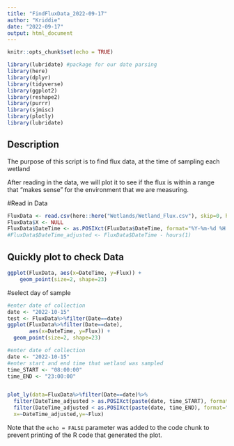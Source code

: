 ```yaml
---
title: "FindFluxData_2022-09-17"
author: "Kriddie"
date: "2022-09-17"
output: html_document
---
```


```r
knitr::opts_chunk$set(echo = TRUE)

library(lubridate) #package for our date parsing
library(here)
library(dplyr)
library(tidyverse)
library(ggplot2)
library(reshape2)
library(purrr)
library(sjmisc)
library(plotly)
library(lubridate)
```

## Description

The purpose of this script is to find flux data, at the time of sampling each wetland 

After reading in the data, we will plot it to see if the flux is within a range that "makes sense" for the environment that we are measuring.


#Read in Data


```r
FluxData <- read.csv(here::here("Wetlands/Wetland_Flux.csv"), skip=0, header = TRUE)
FluxData$X <- NULL
FluxData$DateTime <- as.POSIXct(FluxData$DateTime, format="%Y-%m-%d %H:%M:%S", tz = "UTC")
#FluxData$DateTime_adjusted <- FluxData$DateTime - hours(1)
```

## Quickly plot to check Data


```r
ggplot(FluxData, aes(x=DateTime, y=Flux)) +
    geom_point(size=2, shape=23)

```

#select day of sample
```r
#enter date of collection
date <- "2022-10-15"
test <- FluxData%>%filter(Date==date)
ggplot(FluxData%>%filter(Date==date),
       aes(x=DateTime, y=Flux)) +
  geom_point(size=2, shape=23)

```

```r
#enter date of collection
date <- "2022-10-15"
#enter start and end time that wetland was sampled
time_START <- "08:00:00"
time_END <- "23:00:00"


plot_ly(data=FluxData%>%filter(Date==date)%>%
  filter(DateTime_adjusted > as.POSIXct(paste(date, time_START), format="%Y-%m-%d %H:%M:%S", tz = "UTC"))%>%
  filter(DateTime_adjusted < as.POSIXct(paste(date, time_END), format="%Y-%m-%d %H:%M:%S", tz = "UTC")),
  x=~DateTime_adjusted,y=~Flux)

```
Note that the `echo = FALSE` parameter was added to the code chunk to prevent printing of the R code that generated the plot.
